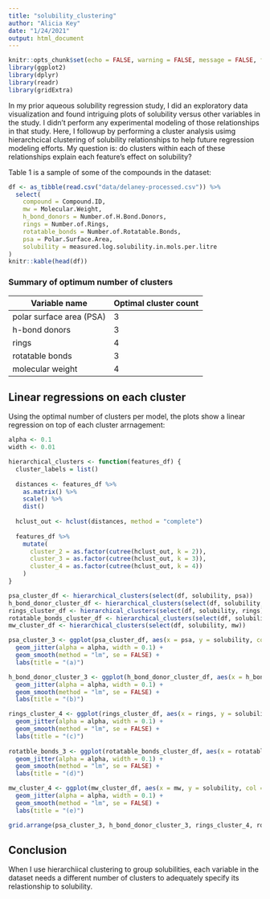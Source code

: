 ```yaml
---
title: "solubility_clustering"
author: "Alicia Key"
date: "1/24/2021"
output: html_document
---
```


```r
knitr::opts_chunk$set(echo = FALSE, warning = FALSE, message = FALSE, fig.align = "center")
library(ggplot2)
library(dplyr)
library(readr)
library(gridExtra)
```

In my prior aqueous solubility regression study, I did an exploratory data visualization and found intriguing plots of solubility versus other variables in the study. I didn't perform any experimental modeling of those relationships in that study. Here, I followup by performing a cluster analysis usimg hierarchcical clustering of solubility relationships to help future regression modeling efforts. My question is: do clusters within each of these relationships explain each feature's effect on solubility?

Table 1 is a sample of some of the compounds in the dataset:

``` r
df <- as_tibble(read.csv("data/delaney-processed.csv")) %>%
  select(
    compound = Compound.ID, 
    mw = Molecular.Weight, 
    h_bond_donors = Number.of.H.Bond.Donors, 
    rings = Number.of.Rings, 
    rotatable_bonds = Number.of.Rotatable.Bonds, 
    psa = Polar.Surface.Area, 
    solubility = measured.log.solubility.in.mols.per.litre
)
knitr::kable(head(df))
```

### Summary of optimum number of clusters

| Variable name | Optimal cluster count |
|---|---|
| polar surface area (PSA) | 3 |
| h-bond donors | 3 |
| rings | 4 |
| rotatable bonds | 3 |
| molecular weight | 4 |

## Linear regressions on each cluster

Using the optimal number of clusters per model, the plots show a linear regression on top of each cluster arrnagement:

``` r
alpha <- 0.1
width <- 0.01

hierarchical_clusters <- function(features_df) {
  cluster_labels = list()
  
  distances <- features_df %>%
    as.matrix() %>%
    scale() %>%
    dist()
  
  hclust_out <- hclust(distances, method = "complete")
  
  features_df %>%
    mutate(
      cluster_2 = as.factor(cutree(hclust_out, k = 2)),
      cluster_3 = as.factor(cutree(hclust_out, k = 3)),
      cluster_4 = as.factor(cutree(hclust_out, k = 4))
    )
}

psa_cluster_df <- hierarchical_clusters(select(df, solubility, psa))
h_bond_donor_cluster_df <- hierarchical_clusters(select(df, solubility, h_bond_donors))
rings_cluster_df <- hierarchical_clusters(select(df, solubility, rings))
rotatable_bonds_cluster_df <- hierarchical_clusters(select(df, solubility, rotatable_bonds))
mw_cluster_df <- hierarchical_clusters(select(df, solubility, mw))

psa_cluster_3 <- ggplot(psa_cluster_df, aes(x = psa, y = solubility, col = cluster_3)) +
  geom_jitter(alpha = alpha, width = 0.1) +
  geom_smooth(method = "lm", se = FALSE) +
  labs(title = "(a)")

h_bond_donor_cluster_3 <- ggplot(h_bond_donor_cluster_df, aes(x = h_bond_donors, y = solubility, col = cluster_3)) +
  geom_jitter(alpha = alpha, width = 0.1) +
  geom_smooth(method = "lm", se = FALSE) +
  labs(title = "(b)")

rings_cluster_4 <- ggplot(rings_cluster_df, aes(x = rings, y = solubility, col = cluster_4)) +
  geom_jitter(alpha = alpha, width = 0.1) +
  geom_smooth(method = "lm", se = FALSE) +
  labs(title = "(c)")
  
rotatble_bonds_3 <- ggplot(rotatable_bonds_cluster_df, aes(x = rotatable_bonds, y = solubility, col = cluster_3)) +
  geom_jitter(alpha = alpha, width = 0.1) +
  geom_smooth(method = "lm", se = FALSE) +
  labs(title = "(d)")

mw_cluster_4 <- ggplot(mw_cluster_df, aes(x = mw, y = solubility, col = cluster_4)) +
  geom_jitter(alpha = alpha, width = 0.1) +
  geom_smooth(method = "lm", se = FALSE) +
  labs(title = "(e)")

grid.arrange(psa_cluster_3, h_bond_donor_cluster_3, rings_cluster_4, rotatble_bonds_3, mw_cluster_4, nrow = 3)
```

## Conclusion

When I use hierarchiical clustering to group solubilities, each variable in the dataset needs a different number of clusters to adequately specify its relastionship to solubility.

